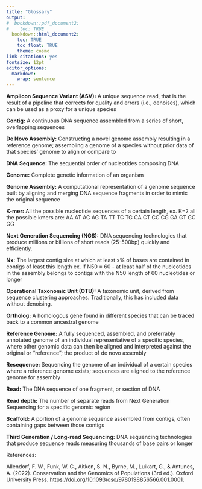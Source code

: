 ```yaml
---
title: "Glossary"
output:
#  bookdown::pdf_document2:
#    toc: TRUE
  bookdown::html_document2: 
    toc: TRUE
    toc_float: TRUE
    theme: cosmo
link-citations: yes
fontsize: 12pt
editor_options: 
  markdown: 
    wrap: sentence
---
```


**Amplicon Sequence Variant (ASV):** A unique sequence read, that is the result of a pipeline that corrects for quality and errors (i.e., denoises), which can be used as a proxy for a unique species 

**Contig:** A continuous DNA sequence assembled from a series of short, overlapping sequences 

**De Novo Assembly:** Constructing a novel genome assembly resulting in a reference genome; assembling a genome of a species without prior data of that species' genome to align or compare to 

**DNA Sequence:** The sequential order of nucleotides composing DNA

**Genome:** Complete genetic information of an organism

**Genome Assembly:** A computational representation of a genome sequence built by aligning and merging DNA sequence fragments in order to mimic the original sequence 

**K-mer:** All the possible nucleotide sequences of a certain length, ex. K=2 all the possible kmers are: AA AT AC AG TA TT TC TG CA CT CC CG GA GT GC GG

**Next Generation Sequencing (NGS):** DNA sequencing technologies that produce millions or billions of short reads (25-500bp) quickly and efficiently.

**Nx:** The largest contig size at which at least x% of bases are contained in contigs of least this length
  ex. if N50 = 60 - at least half of the nucleotides in the assembly belongs to contigs with the N50 length of 60 nucleotides or longer

**Operational Taxonomic Unit (OTU):** A taxonomic unit, derived from sequence clustering approaches. Traditionally, this has included data without denoising. 

**Ortholog:** A homologous gene found in different species that can be traced back to a common ancestral genome 

**Reference Genome:** A fully sequenced, assembled, and preferrably annotated genome of an individual representative of a specific species, where other genomic data can then be aligned and interpreted against the original or "reference"; the product of de novo assembly 

**Resequence:** Sequencing the genome of an individual of a certain species where a reference genome exists; sequences are aligned to the reference genome for assembly

**Read:** The DNA sequence of one fragment, or section of DNA 

**Read depth:** The number of separate reads from Next Generation Sequencing for a specific genomic region 

**Scaffold:** A portion of a genome sequence assembled from contigs, often containing gaps between those contigs 

**Third Generation / Long-read Sequencing:** DNA sequencing technologies that produce sequence reads measuring thousands of base pairs or longer 



References:

Allendorf, F. W., Funk, W. C., Aitken, S. N., Byrne, M., Luikart, G., & Antunes, A. (2022). Conservation and the Genomics of Populations (3rd ed.). Oxford University Press. [https://doi.org/10.1093/oso/9780198856566.001.0001](https://doi.org/10.1093/oso/9780198856566.001.0001).